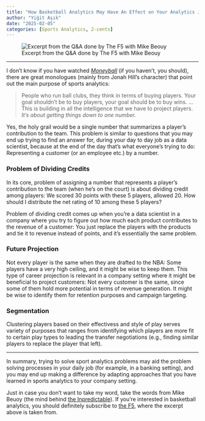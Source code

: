 ```yaml
---
title: "How Basketball Analytics May Have An Effect on Your Analytics Job"
author: "Yiğit Aşık"
date: "2025-02-05"
categories: [Sports Analytics, 2-cents]
---
```


![Excerpt from the Q&A done by The F5 with Mike Beouy](the_f5_inpredictable.png)

---

I don't know if you have watched [*Moneyball*](https://www.imdb.com/title/tt1210166/) (if you haven't, you should), there are great monologues (mainly from Jonah Hill's character) that point out the main purpose of sports analytics:

> People who run ball clubs, they think in terms of buying players. Your goal shouldn't be to buy players, your goal should be to buy wins.
> ... This is building in all the intelligence that we have to project players. *It's about getting things down to one number.*

Yes, the holy grail would be a single number that summarizes a player's contribution to the team. This problem is similar to questions that you may end up trying to find an answer for, during your day to day job as a data scientist, because at the end of the day that's what everyone's trying to do: Representing a customer (or an employee etc.) by a number.

### Problem of Dividing Credits

In its core, problem of assigning a number that represents a player's contribution to the team (when he's on the court) is about dividing credit among players: We scored 30 points with these 5 players, allowed 20. How should I distribute the net rating of 10 among these 5 players? 

Problem of dividing credit comes up when you're a data scientist in a company where you try to figure out how much each product contributes to the revenue of a customer: You just replace the players with the products and tie it to revenue instead of points, and it's essentially the same problem.

### Future Projection

Not every player is the same when they are drafted to the NBA: Some players have a very high ceiling, and it might be wise to keep them. This type of career projection is relevant in a company setting where it might be beneficial to project customers: Not every customer is the same, since some of them hold more potential in terms of revenue generation. It might be wise to identify them for retention purposes and campaign targeting.

### Segmentation

Clustering players based on their effectivess and style of play serves variety of purposes that ranges from identifying which players are more fit to certain play types to leading the transfer negotiations (e.g., finding similar players to replace the player that left).

---

In summary, trying to solve sport analytics problems may aid the problem solving processes in your daily job (for example, in a banking setting), and you may end up making a difference by adapting approaches that you have learned in sports analytics to your company setting.

Just in case you don't want to take my word, take the words from Mike Beuoy (the mind behind [the Inpredictable](https://www.inpredictable.com/)). If you're interested in basketball analytics, you should definitely subscribe to [the F5](https://thef5.substack.com/), where the excerpt above is taken from.